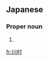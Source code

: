 ==Japanese==
{{ja-kanjitab|かわ|むら|yomi=k}}

===Proper noun===
{{ja-pos|かわむら|proper|hhira=かはむら}}

# {{surname|lang=ja|sort=かわむら}}

[[fr:川村]]
